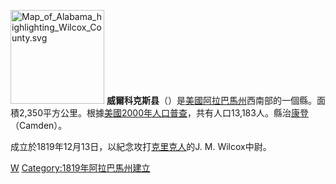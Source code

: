 {{noteTA
|T=zh-hans:威尔科克斯县 (亚拉巴马州);zh-hk:威爾科克斯縣 (阿拉巴馬州);zh-tw:威爾科克斯郡 (阿拉巴馬州);
|1=zh-hans:县;zh-hk:縣;zh-tw:郡;
}}

{{unreferenced|time=2014-08-20T06:19:31+00:00}}
[[File:Map_of_Alabama_highlighting_Wilcox_County.svg|150px]]
{{Otheruses|威爾科克斯縣|subject=美國阿拉巴馬州的一個縣|other=同名的縣}}
'''威爾科克斯县'''（{{lang-en|Wilcox County}}）是[[美國|美國]][[阿拉巴馬州|阿拉巴馬州]]西南部的一個縣。面積2,350平方公里。根據[[美國2000年人口普查|美國2000年人口普查]]，共有人口13,183人。縣治[[卡姆登_(阿拉巴马州)|康登]]（Camden）。

成立於1819年12月13日，以紀念攻打[[克里克人_(印地安)|克里克人]]的J. M. Wilcox中尉。

{{威爾科克斯縣 (阿拉巴馬州)}}
{{Alabama}}

[[Category:亞拉巴馬州行政區劃|W]]
[[Category:1819年阿拉巴馬州建立|Category:1819年阿拉巴馬州建立]]

{{Alabama-stub}}